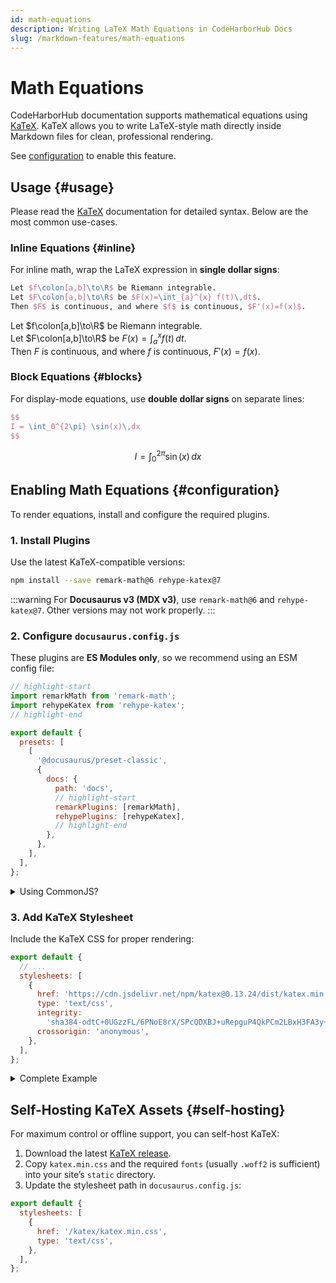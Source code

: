 ```yaml
---
id: math-equations
description: Writing LaTeX Math Equations in CodeHarborHub Docs
slug: /markdown-features/math-equations
---
```


# Math Equations

CodeHarborHub documentation supports mathematical equations using [KaTeX](https://katex.org). KaTeX allows you to write LaTeX-style math directly inside Markdown files for clean, professional rendering.

See [configuration](#configuration) to enable this feature.

<AdsComponent />

## Usage {#usage}

Please read the [KaTeX](https://katex.org) documentation for detailed syntax. Below are the most common use-cases.

### Inline Equations {#inline}

For inline math, wrap the LaTeX expression in **single dollar signs**:

```latex
Let $f\colon[a,b]\to\R$ be Riemann integrable.  
Let $F\colon[a,b]\to\R$ be $F(x)=\int_{a}^{x} f(t)\,dt$.  
Then $F$ is continuous, and where $f$ is continuous, $F'(x)=f(x)$.
```

<BrowserWindow>

Let $f\colon[a,b]\to\R$ be Riemann integrable.  
Let $F\colon[a,b]\to\R$ be $F(x)=\int_{a}^{x} f(t)\,dt$.  
Then $F$ is continuous, and where $f$ is continuous, $F'(x)=f(x)$.

</BrowserWindow>

### Block Equations {#blocks}

For display-mode equations, use **double dollar signs** on separate lines:

```latex
$$
I = \int_0^{2\pi} \sin(x)\,dx
$$
```

<BrowserWindow>

$$
I = \int_0^{2\pi} \sin(x)\,dx
$$

</BrowserWindow>

<AdsComponent />

## Enabling Math Equations {#configuration}

To render equations, install and configure the required plugins.

### 1. Install Plugins

Use the latest KaTeX-compatible versions:

```bash npm2yarn
npm install --save remark-math@6 rehype-katex@7
```

:::warning
For **Docusaurus v3 (MDX v3)**, use `remark-math@6` and `rehype-katex@7`. Other versions may not work properly.
:::

### 2. Configure `docusaurus.config.js`

These plugins are **ES Modules only**, so we recommend using an ESM config file:

```js title="docusaurus.config.js (ESM)"
// highlight-start
import remarkMath from 'remark-math';
import rehypeKatex from 'rehype-katex';
// highlight-end

export default {
  presets: [
    [
      '@docusaurus/preset-classic',
      {
        docs: {
          path: 'docs',
          // highlight-start
          remarkPlugins: [remarkMath],
          rehypePlugins: [rehypeKatex],
          // highlight-end
        },
      },
    ],
  ],
};
```

<details>
<summary>Using CommonJS?</summary>

You can dynamically import ES modules with an async config:

```js title="docusaurus.config.js (CommonJS)"
module.exports = async function createConfigAsync() {
  return {
    presets: [
      [
        '@docusaurus/preset-classic',
        {
          docs: {
            path: 'docs',
            // highlight-start
            remarkPlugins: [(await import('remark-math')).default],
            rehypePlugins: [(await import('rehype-katex')).default],
            // highlight-end
          },
        },
      ],
    ],
  };
};
```
</details>

### 3. Add KaTeX Stylesheet

Include the KaTeX CSS for proper rendering:

```js title="docusaurus.config.js"
export default {
  // ...
  stylesheets: [
    {
      href: 'https://cdn.jsdelivr.net/npm/katex@0.13.24/dist/katex.min.css',
      type: 'text/css',
      integrity:
        'sha384-odtC+0UGzzFL/6PNoE8rX/SPcQDXBJ+uRepguP4QkPCm2LBxH3FA3y+fKSiJ+AmM',
      crossorigin: 'anonymous',
    },
  ],
};
```

<details>
<summary>Complete Example</summary>

```js title="docusaurus.config.js"
import remarkMath from 'remark-math';
import rehypeKatex from 'rehype-katex';

export default {
  title: 'CodeHarborHub',
  tagline: 'Empowering Developers to Learn & Build',
  presets: [
    [
      '@docusaurus/preset-classic',
      {
        docs: {
          path: 'docs',
          remarkPlugins: [remarkMath],
          rehypePlugins: [rehypeKatex],
        },
      },
    ],
  ],
  stylesheets: [
    {
      href: 'https://cdn.jsdelivr.net/npm/katex@0.13.24/dist/katex.min.css',
      type: 'text/css',
      integrity:
        'sha384-odtC+0UGzzFL/6PNoE8rX/SPcQDXBJ+uRepguP4QkPCm2LBxH3FA3y+fKSiJ+AmM',
      crossorigin: 'anonymous',
    },
  ],
};
```
</details>

<AdsComponent />

## Self-Hosting KaTeX Assets {#self-hosting}

For maximum control or offline support, you can self-host KaTeX:

1. Download the latest [KaTeX release](https://github.com/KaTeX/KaTeX/releases).
2. Copy `katex.min.css` and the required `fonts` (usually `.woff2` is sufficient) into your site’s `static` directory.
3. Update the stylesheet path in `docusaurus.config.js`:

```js title="docusaurus.config.js"
export default {
  stylesheets: [
    {
      href: '/katex/katex.min.css',
      type: 'text/css',
    },
  ],
};
```
